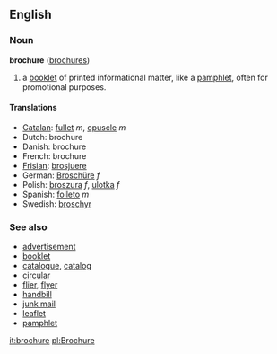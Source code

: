 ==English==
=== Noun ===
'''brochure''' ([[brochures]])

#a [[booklet]] of printed informational matter, like a [[pamphlet]], often for promotional purposes.

====Translations====
*[[Catalan]]: [[fullet]] ''m'', [[opuscle]] ''m''
*Dutch: brochure
*Danish: brochure
*French: brochure
*[[Frisian]]: [[brosjuere]]
*German: [[Broschüre]] ''f''
*Polish: [[broszura]] ''f'', [[ulotka]] ''f''
*Spanish: [[folleto]] ''m''
*Swedish: [[broschyr]]

===See also===
*[[advertisement]]
*[[booklet]]
*[[catalogue]], [[catalog]]
*[[circular]]
*[[flier]], [[flyer]]
*[[handbill]]
*[[junk mail]]
*[[leaflet]]
*[[pamphlet]]

[[it:brochure]]
[[pl:Brochure]]